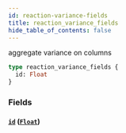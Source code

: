 ```yaml
---
id: reaction-variance-fields
title: reaction_variance_fields
hide_table_of_contents: false
---
```



aggregate variance on columns

```graphql
type reaction_variance_fields {
  id: Float
}
```


### Fields

#### [`id`](#) ([`Float`](../scalars/float))






